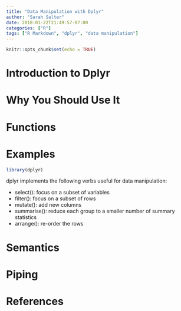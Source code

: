 ```yaml
---
title: "Data Manipulation with Dplyr"
author: "Sarah Salter"
date: 2018-01-22T21:49:57-07:00
categories: ["R"]
tags: ["R Markdown", "dplyr", "data manipulation"]
---
```


```r
knitr::opts_chunk$set(echo = TRUE)
```

# Introduction to Dplyr

# Why You Should Use It

# Functions

# Examples

```r
library(dplyr)
```


dplyr implements the following verbs useful for data manipulation:

+ select(): focus on a subset of variables
+ filter(): focus on a subset of rows
+ mutate(): add new columns
+ summarise(): reduce each group to a smaller number of summary statistics
+ arrange(): re-order the rows

# Semantics

# Piping 

# References


